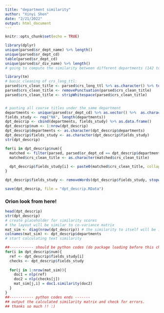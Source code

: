 ```yaml
---
title: "department similarity"
author: "Xinyi Shen"
date: "2/21/2022"
output: html_document
---
```


```r
knitr::opts_chunk$set(echo = TRUE)
```

```r
library(dplyr)
unique(parsed$sr_dept_name) %>% length()
unique(parsed$sr_dept_cd)
table(parsed$sr_dept_cd)
unique(parsed$sr_div_name) %>% length()
# going to compute the similarity between different departments (142 total)
```

```r
library(tm)
# basic cleaning of crs_long_ttl:
parsed$crs_clean_title <- parsed$crs_long_ttl %>% as.character() %>% tolower()
parsed$crs_clean_title <- removePunctuation(parsed$crs_clean_title)
parsed$crs_clean_title <- stripWhitespace(parsed$crs_clean_title)


# pasting all course titles under the same department
departments <- unique(parsed$sr_dept_cd) %>% as.vector() %>%  as.character()
fields_study <- rep("NA", length(departments))
dpt_descrip <- cbind(departments, fields_study) %>% as.data.frame()
dpt_descrip$num <- 1:nrow(dpt_descrip)
dpt_descrip$departments <- as.character(dpt_descrip$departments)
dpt_descrip$fields_study <- as.character(dpt_descrip$fields_study)
str(dpt_descrip)

for(i in dpt_descrip$num){
  matched <- filter(parsed, parsed$sr_dept_cd == dpt_descrip$departments[i])
  matched$crs_clean_title <- as.character(matched$crs_clean_title)
  
  dpt_descrip$fields_study[i] <- paste0(matched$crs_clean_title, collapse = " ")
}

dpt_descrip$fields_study <- removeWords(dpt_descrip$fields_study, stopwords("english")) %>% stripWhitespace()

save(dpt_descrip, file = "dpt_descrip.RData")
```

### Orion look from here! 
```r
head(dpt_descrip)
str(dpt_descrip)
# create placeholder for similarity scores 
# the layout will be similar to co-variance matrix
mat_sim <- diag(nrow(dpt_descrip)) # the similarity to itself will be 1
colnames(mat_sim) <- dpt_descrip$departments
# start calculating text similarity

##----------- should be python codes (do package loading before this chunk!)
for(i in dpt_descrip$num){
  ref <- dpt_descrip$fields_study[i]
  checks <- dpt_descrip$fields_study
  
  for(j in 1:nrow(mat_sim)){
    doc1 = nlp(ref)
    doc2 = nlp(checks[j])
    mat_sim[j,i] = doc1.similarity(doc2)
  }
}
##----------- python codes ends ------- 
## output the calculated similarity matrix and check for errors.
## thanks so much !! :)
```
